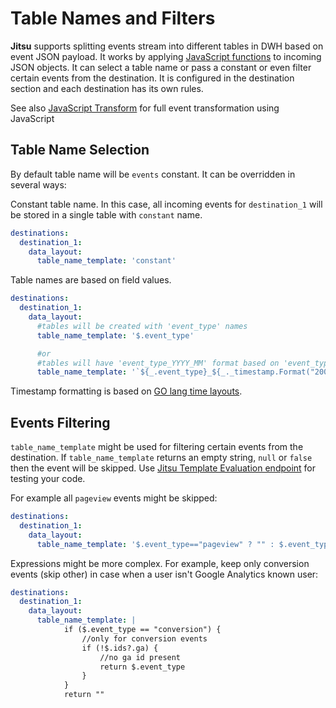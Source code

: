 # Table Names and Filters

**Jitsu** supports splitting events stream into different tables in DWH based on event JSON payload. It works by applying [JavaScript functions](/docs/configuration/javascript-functions) to incoming JSON objects. It can select a table name or pass a constant or even filter certain events from the destination. It is configured in the destination section and each destination has its own rules.

See also [JavaScript Transform](/docs/configuration/javascript-transform) for full event transformation using JavaScript

## **Table Name Selection**

By default table name will be `events` constant. It can be overridden in several ways:

Constant table name. In this case, all incoming events for `destination_1` will be stored in a single table with `constant` name.

```yaml
destinations:
  destination_1:
    data_layout:
      table_name_template: 'constant'
```

Table names are based on field values.

```yaml
destinations:
  destination_1:
    data_layout:
      #tables will be created with 'event_type' names
      table_name_template: '$.event_type'

      #or
      #tables will have 'event_type_YYYY_MM' format based on 'event_type' and date
      table_name_template: '`${_.event_type}_${_._timestamp.Format("2006_01")}`'

```

<Hint>
    Timestamp formatting is based on <a href="https://user-images.githubusercontent.com/18486255/98962749-fd5ae480-2517-11eb-9448-93aafdf6f97f.png">GO lang time layouts</a>.
</Hint>

## Events Filtering

`table_name_template` might be used for filtering certain events from the destination.
<Hint>
    If <code inline={true}>table_name_template</code> returns an empty string, `null` or `false` then the event will be skipped.
    Use <a href="/docs/other-features/admin-endpoints#apiv1templatesevaluate">Jitsu Template Evaluation endpoint</a> for testing your code.
</Hint>

For example all `pageview` events might be skipped:

```yaml
destinations:
  destination_1:
    data_layout:
      table_name_template: '$.event_type=="pageview" ? "" : $.event_type' #JavaScript

```

Expressions might be more complex. For example, keep only conversion events
\(skip other\) in case when a user isn't Google Analytics known user:

```yaml
destinations:
  destination_1:
    data_layout:
      table_name_template: |
            if ($.event_type == "conversion") {
                //only for conversion events
                if (!$.ids?.ga) {
                    //no ga id present
                    return $.event_type
                }
            }
            return ""
```